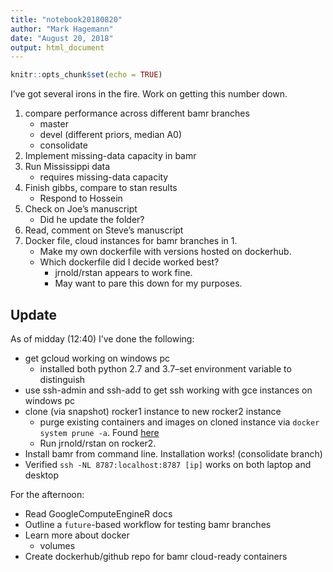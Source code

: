 ```yaml
---
title: "notebook20180820"
author: "Mark Hagemann"
date: "August 20, 2018"
output: html_document
---
```


```r
knitr::opts_chunk$set(echo = TRUE)
```

I've got several irons in the fire. Work on getting this number down. 

1. compare performance across different bamr branches
    - master
    - devel (different priors, median A0)
    - consolidate
2. Implement missing-data capacity in bamr
3. Run Mississippi data
    - requires missing-data capacity
4. Finish gibbs, compare to stan results
    - Respond to Hossein
5. Check on Joe's manuscript
    - Did he update the folder?
6. Read, comment on Steve's manuscript
7. Docker file, cloud instances for bamr branches in 1. 
    - Make my own dockerfile with versions hosted on dockerhub.
    - Which dockerfile did I decide worked best?
        - jrnold/rstan appears to work fine. 
        - May want to pare this down for my purposes. 
    

## Update

As of midday (12:40) I've done the following:

- get gcloud working on windows pc
    - installed both python 2.7 and 3.7--set environment variable to distinguish
- use ssh-admin and ssh-add to get ssh working with gce instances on windows pc
- clone (via snapshot) rocker1 instance to new rocker2 instance 
    - purge existing containers and images on cloned instance via `docker system prune -a`. Found [here](https://www.digitalocean.com/community/tutorials/how-to-remove-docker-images-containers-and-volumes)
    - Run jrnold/rstan on rocker2. 
- Install bamr from command line. Installation works! (consolidate branch)
- Verified `ssh -NL 8787:localhost:8787 [ip]` works on both laptop and desktop

For the afternoon:

- Read GoogleComputeEngineR docs
- Outline a `future`-based workflow for testing bamr branches
- Learn more about docker
    - volumes
- Create dockerhub/github repo for bamr cloud-ready containers
    